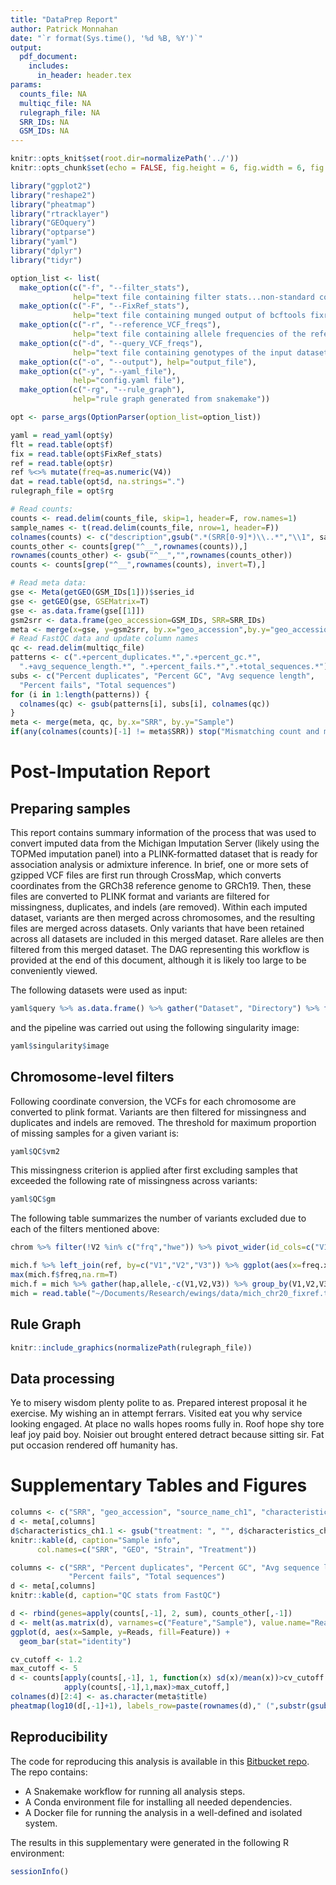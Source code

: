 ```yaml
---
title: "DataPrep Report"
author: Patrick Monnahan
date: "`r format(Sys.time(), '%d %B, %Y')`"
output:
  pdf_document:
    includes:
      in_header: header.tex
params:
  counts_file: NA
  multiqc_file: NA
  rulegraph_file: NA
  SRR_IDs: NA
  GSM_IDs: NA
---
```


```r
knitr::opts_knit$set(root.dir=normalizePath('../'))
knitr::opts_chunk$set(echo = FALSE, fig.height = 6, fig.width = 6, fig.align = 'center', fig.pos = 'H')
```

```r
library("ggplot2")
library("reshape2")
library("pheatmap")
library("rtracklayer")
library("GEOquery")
library("optparse")
library("yaml")
library("dplyr")
library("tidyr")
```

```r

option_list <- list( 
  make_option(c("-f", "--filter_stats"),
              help="text file containing filter stats...non-standard column formats due to use of wc -l"),
  make_option(c("-F", "--FixRef_stats"),
              help="text file containing munged output of bcftools fixref stderr file"),
  make_option(c("-r", "--reference_VCF_freqs"),
              help="text file containing allele frequencies of the reference VCF"),
  make_option(c("-d", "--query_VCF_freqs"),
              help="text file containing genotypes of the input datasets"),
  make_option(c("-o", "--output"), help="output_file"),
  make_option(c("-y", "--yaml_file"),
              help="config.yaml file"),
  make_option(c("-rg", "--rule_graph"),
              help="rule graph generated from snakemake"))

opt <- parse_args(OptionParser(option_list=option_list))

yaml = read_yaml(opt$y)
flt = read.table(opt$f)
fix = read.table(opt$FixRef_stats)
ref = read.table(opt$r)
ref %<>% mutate(freq=as.numeric(V4))
dat = read.table(opt$d, na.strings=".")
rulegraph_file = opt$rg
```

```r
# Read counts:
counts <- read.delim(counts_file, skip=1, header=F, row.names=1)
sample_names <- t(read.delim(counts_file, nrow=1, header=F))
colnames(counts) <- c("description",gsub(".*(SRR[0-9]*)\\..*","\\1", sample_names))
counts_other <- counts[grep("^__",rownames(counts)),]
rownames(counts_other) <- gsub("^__","",rownames(counts_other))
counts <- counts[grep("^__",rownames(counts), invert=T),]

# Read meta data:
gse <- Meta(getGEO(GSM_IDs[1]))$series_id
gse <- getGEO(gse, GSEMatrix=T)
gse <- as.data.frame(gse[[1]])
gsm2srr <- data.frame(geo_accession=GSM_IDs, SRR=SRR_IDs)
meta <- merge(x=gse, y=gsm2srr, by.x="geo_accession",by.y="geo_accession")
# Read FastQC data and update column names
qc <- read.delim(multiqc_file)
patterns <- c(".+percent_duplicates.*",".+percent_gc.*",
  ".+avg_sequence_length.*", ".+percent_fails.*",".+total_sequences.*")
subs <- c("Percent duplicates", "Percent GC", "Avg sequence length",
  "Percent fails", "Total sequences")
for (i in 1:length(patterns)) {
  colnames(qc) <- gsub(patterns[i], subs[i], colnames(qc))
}
meta <- merge(meta, qc, by.x="SRR", by.y="Sample")
if(any(colnames(counts)[-1] != meta$SRR)) stop("Mismatching count and meta-data")
```

# Post-Imputation Report

## Preparing samples

This report contains summary information of the process that was used to convert imputed data from the Michigan Imputation Server (likely using the TOPMed imputation panel) into a PLINK-formatted dataset that is ready for association analysis or admixture inference.  In brief, one or more sets of gzipped VCF files are first run through CrossMap, which converts coordinates from the GRCh38 reference genome to GRCh19.  Then, these files are converted to PLINK format and variants are filtered for missingness, duplicates, and indels (are removed).  Within each imputed dataset, variants are then merged across chromosomes, and the resulting files are merged across datasets.  Only variants that have been retained across all datasets are included in this merged dataset.  Rare alleles are then filtered from this merged dataset.  The DAG representing this workflow is provided at the end of this document, although it is likely too large to be conveniently viewed.

The following datasets were used as input:

```r
yaml$query %>% as.data.frame() %>% gather("Dataset", "Directory") %>% formattable()
```

and the pipeline was carried out using the following singularity image:
```r
yaml$singularity$image
```

## Chromosome-level filters

Following coordinate conversion, the VCFs for each chromosome are converted to plink format.  Variants are then filtered for missingness and duplicates and indels are removed.  The threshold for maximum proportion of missing samples for a given variant is:

```r
yaml$QC$vm2
```

This missingness criterion is applied after first excluding samples that exceeded the following rate of missingness across variants:

```r
yaml$QC$gm
```

The following table summarizes the number of variants excluded due to each of the filters mentioned above:

```r
chrom %>% filter(!V2 %in% c("frq","hwe")) %>% pivot_wider(id_cols=c("V1","V3"),names_from="V2",values_from="V4") %>% mutate(Dataset=V1,Chromosome=V3,Missingness=lmiss,Total=txt,Duplicates=dupvar,Indels = txt - lmiss - dupvar, Raw=raw) %>% select(c(Dataset,Chromosome,Missingness,Duplicates,Indels,Total,Raw)) %>% formattable()
```

```r
mich.f %>% left_join(ref, by=c("V1","V2","V3")) %>% ggplot(aes(x=freq.x,y=as.numeric(freq.y))) + geom_point() + ylab("Reference AF") + xlab("Query AF")
max(mich.f$freq,na.rm=T)
mich.f = mich %>% gather(hap,allele,-c(V1,V2,V3)) %>% group_by(V1,V2,V3) %>% summarize(freq = sum(allele)/n())
mich = read.table("~/Documents/Research/ewings/data/mich_chr20_fixref.txt", na.strings = ".")
```


\newpage

## Rule Graph
```r
knitr::include_graphics(normalizePath(rulegraph_file))
```



## Data processing

Ye to misery wisdom plenty polite to as. Prepared interest proposal it he exercise. My wishing an in attempt ferrars. Visited eat you why service looking engaged. At place no walls hopes rooms fully in. Roof hope shy tore leaf joy paid boy. Noisier out brought entered detract because sitting sir. Fat put occasion rendered off humanity has.

# Supplementary Tables and Figures

```r
columns <- c("SRR", "geo_accession", "source_name_ch1", "characteristics_ch1.1")
d <- meta[,columns]
d$characteristics_ch1.1 <- gsub("treatment: ", "", d$characteristics_ch1.1)
knitr::kable(d, caption="Sample info",
      col.names=c("SRR", "GEO", "Strain", "Treatment"))
```

```r
columns <- c("SRR", "Percent duplicates", "Percent GC", "Avg sequence length",
             "Percent fails", "Total sequences")
d <- meta[,columns]
knitr::kable(d, caption="QC stats from FastQC")
```

```r
d <- rbind(genes=apply(counts[,-1], 2, sum), counts_other[,-1])
d <- melt(as.matrix(d), varnames=c("Feature","Sample"), value.name="Reads")
ggplot(d, aes(x=Sample, y=Reads, fill=Feature)) +
  geom_bar(stat="identity")
```

```r
cv_cutoff <- 1.2
max_cutoff <- 5
d <- counts[apply(counts[,-1], 1, function(x) sd(x)/mean(x))>cv_cutoff &
            apply(counts[,-1],1,max)>max_cutoff,]
colnames(d)[2:4] <- as.character(meta$title)
pheatmap(log10(d[,-1]+1), labels_row=paste(rownames(d)," (",substr(gsub("%2C","",d$description),1,50),")",sep=""), fontsize_row=8)
```


\newpage

## Reproducibility

The code for reproducing this analysis is available in this [Bitbucket repo](https://bitbucket.org/scilifelab-lts/reproducible_research_course/src/master/docker/). The repo contains:

* A Snakemake workflow for running all analysis steps.
* A Conda environment file for installing all needed dependencies.
* A Docker file for running the analysis in a well-defined and isolated system.

The results in this supplementary were generated in the following R environment:

\footnotesize
```r
sessionInfo()
```
\normalsize
